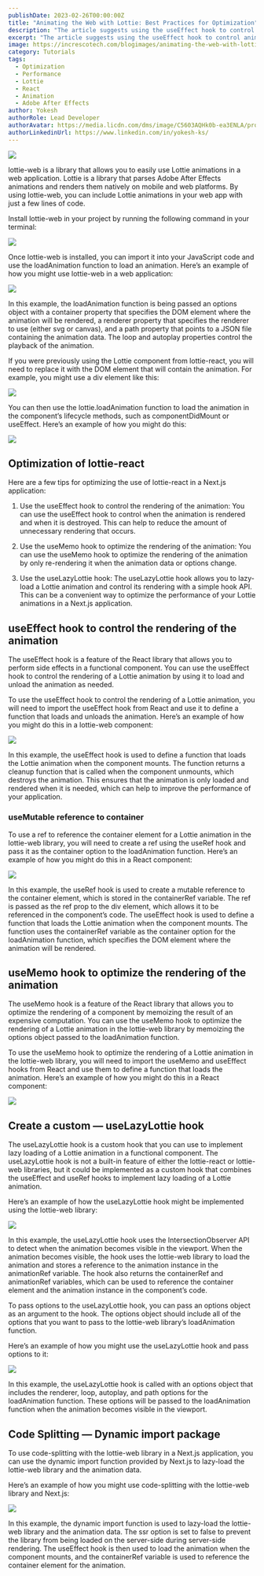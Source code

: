 ```yaml
---
publishDate: 2023-02-26T00:00:00Z
title: "Animating the Web with Lottie: Best Practices for Optimization"
description: "The article suggests using the useEffect hook to control animation rendering, the useMemo hook to optimize rendering, and the useLazyLottie hook to lazy-load animations and improve performance. By following these optimization tips, developers can create more efficient and visually impressive Lottie animations in their Next.js applications."
excerpt: "The article suggests using the useEffect hook to control animation rendering, the useMemo hook to optimize rendering, and the useLazyLottie hook to lazy-load animations and improve performance. By following these optimization tips, developers can create more efficient and visually impressive Lottie animations in their Next.js applications."
image: https://increscotech.com/blogimages/animating-the-web-with-lottie-best-practices-for-optimization-1.png
category: Tutorials
tags:
  - Optimization
  - Performance
  - Lottie
  - React
  - Animation
  - Adobe After Effects
author: Yokesh
authorRole: Lead Developer
authorAvatar: https://media.licdn.com/dms/image/C5603AQHk0b-ea3ENLA/profile-displayphoto-shrink_400_400/0/1635929694279?e=1685577600&v=beta&t=cgz7t06YY04xwnp0S13hUv6vHXgt7MSoYexu4DmF2G8
authorLinkedinUrl: https://www.linkedin.com/in/yokesh-ks/
---
```



![](https://increscotech.com/blogimages/animating-the-web-with-lottie-best-practices-for-optimization-1.png)

lottie-web is a library that allows you to easily use Lottie animations in a web application. Lottie is a library that parses Adobe After Effects animations and renders them natively on mobile and web platforms. By using lottie-web, you can include Lottie animations in your web app with just a few lines of code.

Install lottie-web in your project by running the following command in your terminal:

![](https://increscotech.com/blogimages/animating-the-web-with-lottie-best-practices-for-optimization-2.png)

Once lottie-web is installed, you can import it into your JavaScript code and use the loadAnimation function to load an animation. Here’s an example of how you might use lottie-web in a web application:

![](https://increscotech.com/blogimages/animating-the-web-with-lottie-best-practices-for-optimization-3.png)

In this example, the loadAnimation function is being passed an options object with a container property that specifies the DOM element where the animation will be rendered, a renderer property that specifies the renderer to use (either svg or canvas), and a path property that points to a JSON file containing the animation data. The loop and autoplay properties control the playback of the animation.

If you were previously using the Lottie component from lottie-react, you will need to replace it with the DOM element that will contain the animation. For example, you might use a div element like this:

![](https://increscotech.com/blogimages/animating-the-web-with-lottie-best-practices-for-optimization-4.png)

You can then use the lottie.loadAnimation function to load the animation in the component’s lifecycle methods, such as componentDidMount or useEffect. Here’s an example of how you might do this:

![](https://increscotech.com/blogimages/animating-the-web-with-lottie-best-practices-for-optimization-5.png)

## Optimization of lottie-react

Here are a few tips for optimizing the use of lottie-react in a Next.js application:

1.  Use the useEffect hook to control the rendering of the animation: You can use the useEffect hook to control when the animation is rendered and when it is destroyed. This can help to reduce the amount of unnecessary rendering that occurs.

2.  Use the useMemo hook to optimize the rendering of the animation: You can use the useMemo hook to optimize the rendering of the animation by only re-rendering it when the animation data or options change.

3.  Use the useLazyLottie hook: The useLazyLottie hook allows you to lazy-load a Lottie animation and control its rendering with a simple hook API. This can be a convenient way to optimize the performance of your Lottie animations in a Next.js application.

## useEffect hook to control the rendering of the animation

The useEffect hook is a feature of the React library that allows you to perform side effects in a functional component. You can use the useEffect hook to control the rendering of a Lottie animation by using it to load and unload the animation as needed.

To use the useEffect hook to control the rendering of a Lottie animation, you will need to import the useEffect hook from React and use it to define a function that loads and unloads the animation. Here’s an example of how you might do this in a lottie-web component:

![](https://increscotech.com/blogimages/animating-the-web-with-lottie-best-practices-for-optimization-6.png)

In this example, the useEffect hook is used to define a function that loads the Lottie animation when the component mounts. The function returns a cleanup function that is called when the component unmounts, which destroys the animation. This ensures that the animation is only loaded and rendered when it is needed, which can help to improve the performance of your application.

### useMutable reference to container

To use a ref to reference the container element for a Lottie animation in the lottie-web library, you will need to create a ref using the useRef hook and pass it as the container option to the loadAnimation function. Here’s an example of how you might do this in a React component:

![](https://increscotech.com/blogimages/animating-the-web-with-lottie-best-practices-for-optimization-7.png)

In this example, the useRef hook is used to create a mutable reference to the container element, which is stored in the containerRef variable. The ref is passed as the ref prop to the div element, which allows it to be referenced in the component’s code. The useEffect hook is used to define a function that loads the Lottie animation when the component mounts. The function uses the containerRef variable as the container option for the loadAnimation function, which specifies the DOM element where the animation will be rendered.

## useMemo hook to optimize the rendering of the animation

The useMemo hook is a feature of the React library that allows you to optimize the rendering of a component by memoizing the result of an expensive computation. You can use the useMemo hook to optimize the rendering of a Lottie animation in the lottie-web library by memoizing the options object passed to the loadAnimation function.

To use the useMemo hook to optimize the rendering of a Lottie animation in the lottie-web library, you will need to import the useMemo and useEffect hooks from React and use them to define a function that loads the animation. Here’s an example of how you might do this in a React component:

![](https://increscotech.com/blogimages/animating-the-web-with-lottie-best-practices-for-optimization-8.png)

## **Create a custom — useLazyLottie hook**

The useLazyLottie hook is a custom hook that you can use to implement lazy loading of a Lottie animation in a functional component. The useLazyLottie hook is not a built-in feature of either the lottie-react or lottie-web libraries, but it could be implemented as a custom hook that combines the useEffect and useRef hooks to implement lazy loading of a Lottie animation.

Here’s an example of how the useLazyLottie hook might be implemented using the lottie-web library:

![](https://increscotech.com/blogimages/animating-the-web-with-lottie-best-practices-for-optimization-9.png)

In this example, the useLazyLottie hook uses the IntersectionObserver API to detect when the animation becomes visible in the viewport. When the animation becomes visible, the hook uses the lottie-web library to load the animation and stores a reference to the animation instance in the animationRef variable. The hook also returns the containerRef and animationRef variables, which can be used to reference the container element and the animation instance in the component’s code.

To pass options to the useLazyLottie hook, you can pass an options object as an argument to the hook. The options object should include all of the options that you want to pass to the lottie-web library’s loadAnimation function.

Here’s an example of how you might use the useLazyLottie hook and pass options to it:

![](https://increscotech.com/blogimages/animating-the-web-with-lottie-best-practices-for-optimization-10.png)

In this example, the useLazyLottie hook is called with an options object that includes the renderer, loop, autoplay, and path options for the loadAnimation function. These options will be passed to the loadAnimation function when the animation becomes visible in the viewport.

## Code Splitting — Dynamic import package

To use code-splitting with the lottie-web library in a Next.js application, you can use the dynamic import function provided by Next.js to lazy-load the lottie-web library and the animation data.

Here’s an example of how you might use code-splitting with the lottie-web library and Next.js:

![](https://increscotech.com/blogimages/animating-the-web-with-lottie-best-practices-for-optimization-11.png)

In this example, the dynamic import function is used to lazy-load the lottie-web library and the animation data. The ssr option is set to false to prevent the library from being loaded on the server-side during server-side rendering. The useEffect hook is then used to load the animation when the component mounts, and the containerRef variable is used to reference the container element for the animation.
